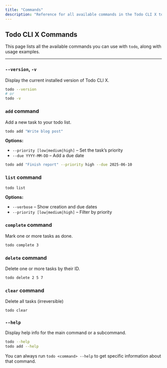 ```yaml
---
title: "Commands"
description: "Reference for all available commands in the Todo CLI X tool"
---
```



## Todo CLI X Commands

This page lists all the available commands you can use with `todo`, along with usage examples.

---

### `--version`, `-v`

Display the current installed version of Todo CLI X.

```bash Bash
todo --version
# or
todo -v
```

### `add` command

Add a new task to your todo list.

```bash Bash
todo add "Write blog post"
```

**Options:**

- `--priority [low|medium|high]` – Set the task’s priority
- `--due YYYY-MM-DD` – Add a due date

```bash bash
todo add "Finish report" --priority high --due 2025-06-10
```

### `list` command

```bash Bash
todo list
```

**Options:**

- `--verbose` – Show creation and due dates
- `--priority [low|medium|high]` – Filter by priority


### `complete` command

Mark one or more tasks as done.

```bash Bash
todo complete 3
```


### `delete` command

Delete one or more tasks by their ID.

```bash Bash
todo delete 2 5 7
```

### `clear` command

<Warning>Delete all tasks (irreversible)</Warning>

```bash Bash
todo clear
```

### `--help`

Display help info for the main command or a subcommand.

```bash Bash
todo --help
todo add --help
```

<Tip>You can always run `todo <command> --help` to get specific information about that command.</Tip>
